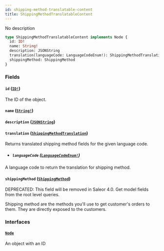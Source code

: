 ```yaml
---
id: shipping-method-translatable-content
title: ShippingMethodTranslatableContent
---
```


No description

```graphql
type ShippingMethodTranslatableContent implements Node {
  id: ID!
  name: String!
  description: JSONString
  translation(languageCode: LanguageCodeEnum!): ShippingMethodTranslation
  shippingMethod: ShippingMethod
}
```

### Fields

#### `id` ([`ID!`](/developer/api-reference/scalars/id))

The ID of the object.

#### `name` ([`String!`](/developer/api-reference/scalars/string))

#### `description` ([`JSONString`](/developer/api-reference/scalars/json-string))

#### `translation` ([`ShippingMethodTranslation`](/developer/api-reference/objects/shipping-method-translation))

Returns translated shipping method fields for the given language code.

- ##### `languageCode` ([`LanguageCodeEnum!`](/developer/api-reference/enums/language-code-enum))

A language code to return the translation for shipping method.

#### `shippingMethod` ([`ShippingMethod`](/developer/api-reference/objects/shipping-method))

<span class="badge badge--warning">DEPRECATED: This field will be removed in Saleor 4.0. Get model fields from the root level queries.</span>

Shipping method are the methods you'll use to get customer's orders to them. They are directly exposed to the customers.

### Interfaces

#### [`Node`](/developer/api-reference/interfaces/node)

An object with an ID
